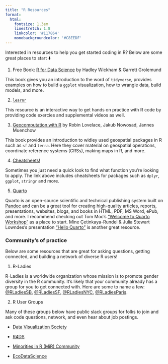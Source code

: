 ```yaml
---
title: "R Resources"
format:
  html: 
    fontsize: 1.3em
    linestretch: 1.8
    linkcolor: '#117864'
    monobackgroundcolor: '#C8EEDF' 
---
```


Interested in resources to help you get started coding in R? Below are some great places to start ⬇️

1)  Free Book: [R for Data Science](https://r4ds.had.co.nz/index.html) by Hadley Wickham & Garrett Grolemund

This book gives you an introduction to the word of `tidyverse`, provides examples on how to build a `ggplot` visualization, how to wrangle data, build models, and more.

2)  [`learnr`](https://rstudio.github.io/learnr/)

This resource is an interactive way to get hands on practice with R code by providing code exercies and supplemental videos as well.

3)  [Geocomputation with R](https://geocompr.robinlovelace.net/index.html) by Robin Lovelace, Jakub Nowosad, Jannes Muenchow

This book provides an introduction to widley used geospatial packages in R such as `sf` and `terra`. Here they cover material on geospatial operations, coordinate reference systems (CRSs), making maps in R, and more.

4)  [Cheatsheets!](https://posit.co/resources/cheatsheets/)

Sometimes you just need a quick look to find what function you're looking to apply. The link above includes cheatsheets for packages such as `dplyr`, `ggplot`, `stringr` and more.

5)  [Quarto](https://quarto.org/)

Quarto is an open-source scientific and technical publishing system built on [Pandoc](https://pandoc.org/) and can be a great tool for creating high-quality articles, reports, presentations, websites, blogs, and books in HTML, PDF, MS Word, ePub, and more. I recommend checking out Tom Moc's ["Welcome to Quarto Workshop"](https://www.youtube.com/watch?v=yvi5uXQMvu4) as a place to start. Mine Çetinkaya-Rundel & Julia Stewart Lowndes's presentation ["Hello Quarto"](https://www.youtube.com/watch?v=p7Hxu4coDl8&t=151s) is another great resource.

### Community's of practice

Below are some resources that are great for asking questions, getting connected, and building a network of diverse R users!

1)  R-Ladies

R-Ladies is a worldwide organization whose mission is to promote gender diversity in the R community. It's likely that your community already has a group for you to get connected with. Here are some to name a few: [\@RLadiesSB](https://twitter.com/RLadiesSB), [\@RLadiesSF,](https://twitter.com/RLadiesSF) [\@RLadiesNYC](https://twitter.com/RLadiesNYC), [\@RLadiesParis](https://twitter.com/RLadiesParis).

2) R User Groups

Many of these groups below have public slack groups for folks to join and ask code questions, network, and even hear about job postings. 

-  [Data Visualization Society](https://jobs.datavisualizationsociety.org/)

- [R4DS](https://rfordatascience.slack.com/join/shared_invite/zt-1p6704s1i-1ihdFzQ6AR2ynsX9ZrSDjw#/shared-invite/email)

- [Minorities in R (MiR) Community](https://mircommunity.com/about/)

- [EcoDataScience](https://ecodatascience.slack.com/join/shared_invite/enQtNTE1MjAxMTU2NjQwLTZmYjQ5OGIyNjM0YTM4ZDhiMTA2Njc1Mjg2YjFlYWEwZDhlNjJmMTE3MzI2ZmM4ZTJhYTczNmZhYjk3YTI5NjU#/shared-invite/email)
